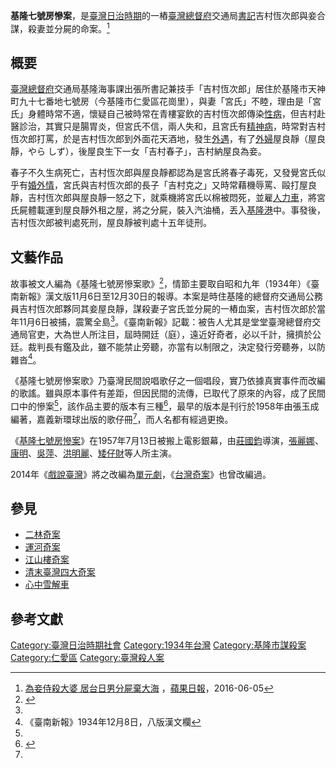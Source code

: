 '''基隆七號房慘案'''，是[[臺灣日治時期|臺灣日治時期]]的一樁[[臺灣總督府|臺灣總督府]]交通局[[書記|書記]]吉村恆次郎與妾合謀，殺妻並分屍的命案。<ref>[https://hk.news.appledaily.com/international/daily/article/20160605/19642144 為妾侍殺大婆 居台日男分屍棄大海] {{Wayback|url=https://hk.news.appledaily.com/international/daily/article/20160605/19642144 |date=20180507222127 }}，[[蘋果日報|蘋果日報]]，2016-06-05</ref>

==概要==
[[臺灣總督府|臺灣總督府]]交通局基隆海事課出張所書記兼技手「吉村恆次郎」居住於基隆市天神町九十七番地七號房（今基隆市仁愛區花崗里），與妻「宮氏」不睦，理由是「宮氏」身體時常不適，懷疑自己被時常在青樓宴飲的吉村恆次郎傳染[[性病|性病]]，但吉村赴醫診治，其實只是腸胃炎，但宮氏不信，兩人失和，且宮氏有[[精神病|精神病]]，時常對吉村恆次郎打罵，於是吉村恆次郎到外面花天酒地，發生[[外遇|外遇]]，有了[[外婦|外婦]]屋良靜（屋良 靜，やら しず），後屋良生下一女「吉村春子」，吉村納屋良為妾。

春子不久生病死亡，吉村恆次郎與屋良靜都認為是宮氏將春子毒死，又發覺宮氏似乎有[[婚外情|婚外情]]，宮氏與吉村恆次郎的長子「吉村克之」又時常藉機辱罵、毆打屋良靜，吉村恆次郎與屋良靜一怒之下，就乘機將宮氏以棉被悶死，並雇[[人力車|人力車]]，將宮氏屍體載運到屋良靜外租之屋，將之分屍，裝入汽油桶，丟入[[基隆港|基隆港]]中。事發後，吉村恆次郎被判處死刑，屋良靜被判處十五年徒刑。

==文藝作品==
故事被文人編為《基隆七號房慘案歌》<ref name="沈惠如">{{Cite web|url=http://203.64.136.230:8080/ir/retrieve/223/v.27-035-049.pdf|title=《戲劇詮釋下的基隆風貌－以〈高砂館〉、〈基隆七號房慘案歌〉為例》|accessdate=2016-08-30|last=沈惠如|first=|coauthors=|date=|work=|publisher=|deadurl=yes|archiveurl=https://web.archive.org/web/20160914215802/http://203.64.136.230:8080/ir/retrieve/223/v.27-035-049.pdf|archivedate=2016-09-14}}</ref>，情節主要取自昭和九年（1934年）《臺南新報》漢文版11月6日至12月30日的報導。本案是時住基隆的總督府交通局公務員吉村恆次郎夥同其妾屋良靜，謀殺妻子宮氏並分屍的一樁血案，吉村恆次郎於當年11月6日被捕，震驚全島<ref name="沈惠如"/>。《臺南新報》記載：被告人尤其是堂堂臺灣總督府交通局官吏，大為世人所注目，屆時開廷（庭），遠近好奇者，必以千計，擁擠於公廷。裁判長有鑑及此，雖不能禁止旁聽，亦當有以制限之，決定發行旁聽券，以防雜沓<ref>《臺南新報》1934年12月8日，八版漢文欄</ref>。

《基隆七號房慘案歌》乃臺灣民間說唱歌仔之一個唱段，實乃依據真實事件而改編的歌謠。雖與原本事件有差距，但因民間的流傳，已取代了原來的內容，成了民間口中的慘案<ref name="沈惠如"/>，該作品主要的版本有三種<ref>{{Cite web |url=http://koaachheh.nmtl.gov.tw/khng-koa-a/29b/29b.pdf.pdf |title=國立台灣文學館「臺灣民間說唱文學歌仔冊資料庫」《基隆七號房慘案內容概述》 |accessdate=2017-02-08 |archive-date=2016-10-11 |archive-url=https://web.archive.org/web/20161011084423/http://koaachheh.nmtl.gov.tw/khng-koa-a/29b/29b.pdf.pdf |dead-url=no }}</ref>，最早的版本是刊行於1958年由張玉成編著，嘉義新環球出版的歌仔冊<ref name="沈惠如"/>，而人名都有經過更換。

《[[基隆七號房慘案_(電影)|基隆七號房慘案]]》在1957年7月13日被搬上電影銀幕，由[[莊國鈞|莊國鈞]]導演，[[張麗娜|張麗娜]]、[[康明|康明]]、[[吳萍|吳萍]]、[[洪明麗|洪明麗]]、[[矮仔財|矮仔財]]等人所主演。

2014年《[[戲說臺灣|戲說臺灣]]》將之改編為[[基隆七號房慘案_(戲說台灣)|單元劇]]，《[[台灣奇案|台灣奇案]]》也曾改編過。

== 參見 ==
*[[二林奇案|二林奇案]]
*[[運河奇案|運河奇案]]
*[[江山樓奇案|江山樓奇案]]
*[[清末臺灣四大奇案|清末臺灣四大奇案]]
*[[心中雪解車|心中雪解車]]

==參考文獻==
{{reflist}}

[[Category:臺灣日治時期社會|Category:臺灣日治時期社會]]
[[Category:1934年台灣|Category:1934年台灣]]
[[Category:基隆市謀殺案|Category:基隆市謀殺案]]
[[Category:仁愛區|Category:仁愛區]]
[[Category:臺灣殺人案|Category:臺灣殺人案]]